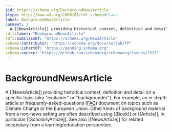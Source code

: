 ```yaml
---
$id: https://schema.org/BackgroundNewsArticle
$type: http://www.w3.org/2000/01/rdf-schema#Class
label: BackgroundNewsArticle
comment: |
  A [[NewsArticle]] providing historical context, definition and detail on a specific topic (aka "explainer" or "backgrounder"). For example, an in-depth article or frequently-asked-questions ([FAQ](https://en.wikipedia.org/wiki/FAQ)) document on topics such as Climate Change or the European Union. Other kinds of background material from a non-news setting are often described using [[Book]] or [[Article]], in particular [[ScholarlyArticle]]. See also [[NewsArticle]] for related vocabulary from a learning/education perspective.
rdfs:label: "BackgroundNewsArticle"
rdfs:subClassOf: "https://schema.org/NewsArticle"
schema:contributor: "https://schema.org/docs/collab/TP"
schema:isPartOf: "https://pending.schema.org"
schema:source: "https://github.com/schemaorg/schemaorg/issues/1525"
---
```


# BackgroundNewsArticle

A [[NewsArticle]] providing historical context, definition and detail on a specific topic (aka "explainer" or "backgrounder"). For example, an in-depth article or frequently-asked-questions ([FAQ](https://en.wikipedia.org/wiki/FAQ)) document on topics such as Climate Change or the European Union. Other kinds of background material from a non-news setting are often described using [[Book]] or [[Article]], in particular [[ScholarlyArticle]]. See also [[NewsArticle]] for related vocabulary from a learning/education perspective.


